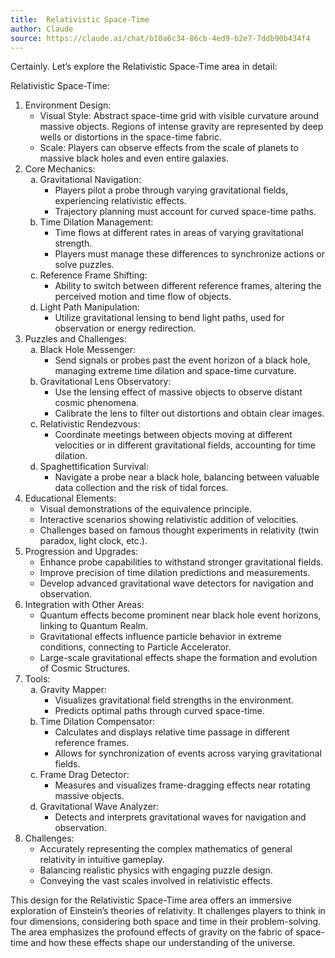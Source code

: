 ```yaml
---
title:  Relativistic Space-Time
author: Claude
source: https://claude.ai/chat/b10a6c34-86cb-4ed9-b2e7-7ddb90b434f4
---
```


Certainly. Let's explore the Relativistic Space-Time area in detail:

Relativistic Space-Time:

1. Environment Design:
   - Visual Style: Abstract space-time grid with visible curvature around massive objects. Regions of intense gravity are represented by deep wells or distortions in the space-time fabric.
   - Scale: Players can observe effects from the scale of planets to massive black holes and even entire galaxies.

2. Core Mechanics:
   a) Gravitational Navigation:
      - Players pilot a probe through varying gravitational fields, experiencing relativistic effects.
      - Trajectory planning must account for curved space-time paths.

   b) Time Dilation Management:
      - Time flows at different rates in areas of varying gravitational strength.
      - Players must manage these differences to synchronize actions or solve puzzles.

   c) Reference Frame Shifting:
      - Ability to switch between different reference frames, altering the perceived motion and time flow of objects.

   d) Light Path Manipulation:
      - Utilize gravitational lensing to bend light paths, used for observation or energy redirection.

3. Puzzles and Challenges:
   a) Black Hole Messenger:
      - Send signals or probes past the event horizon of a black hole, managing extreme time dilation and space-time curvature.

   b) Gravitational Lens Observatory:
      - Use the lensing effect of massive objects to observe distant cosmic phenomena.
      - Calibrate the lens to filter out distortions and obtain clear images.

   c) Relativistic Rendezvous:
      - Coordinate meetings between objects moving at different velocities or in different gravitational fields, accounting for time dilation.

   d) Spaghettification Survival:
      - Navigate a probe near a black hole, balancing between valuable data collection and the risk of tidal forces.

4. Educational Elements:
   - Visual demonstrations of the equivalence principle.
   - Interactive scenarios showing relativistic addition of velocities.
   - Challenges based on famous thought experiments in relativity (twin paradox, light clock, etc.).

5. Progression and Upgrades:
   - Enhance probe capabilities to withstand stronger gravitational fields.
   - Improve precision of time dilation predictions and measurements.
   - Develop advanced gravitational wave detectors for navigation and observation.

6. Integration with Other Areas:
   - Quantum effects become prominent near black hole event horizons, linking to Quantum Realm.
   - Gravitational effects influence particle behavior in extreme conditions, connecting to Particle Accelerator.
   - Large-scale gravitational effects shape the formation and evolution of Cosmic Structures.

7. Tools:
   a) Gravity Mapper:
      - Visualizes gravitational field strengths in the environment.
      - Predicts optimal paths through curved space-time.

   b) Time Dilation Compensator:
      - Calculates and displays relative time passage in different reference frames.
      - Allows for synchronization of events across varying gravitational fields.

   c) Frame Drag Detector:
      - Measures and visualizes frame-dragging effects near rotating massive objects.

   d) Gravitational Wave Analyzer:
      - Detects and interprets gravitational waves for navigation and observation.

8. Challenges:
   - Accurately representing the complex mathematics of general relativity in intuitive gameplay.
   - Balancing realistic physics with engaging puzzle design.
   - Conveying the vast scales involved in relativistic effects.

This design for the Relativistic Space-Time area offers an immersive exploration of Einstein's theories of relativity. It challenges players to think in four dimensions, considering both space and time in their problem-solving. The area emphasizes the profound effects of gravity on the fabric of space-time and how these effects shape our understanding of the universe.